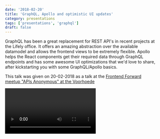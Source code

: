 ```yaml
---
date: '2018-02-20'
title: 'GraphQL, Apollo and optimistic UI updates'
category: presentations
tags: ['presentations', 'graphql']
draft: false
---
```


GraphQL has been a great replacement for REST API's in recent projects at the Lifely office. It offers an amazing abstraction over the available datamodel and allows the frontend views to be extremely flexible. Apollo helps the React components get their required data through GraphQL endpoints and has some awesome UI optimizations that we'd love to share, after kickstarting you with some GraphQL/Apollo basics.

This talk was given on 20-02-2018 as a talk at the [Frontend Forward meetup "APIs Anonymous" at the Voorhoede](https://www.meetup.com/Front-end-Forward/events/242532650/)

<Video id="atd4lUiyfnU" mediaprovider="youtube"/>
